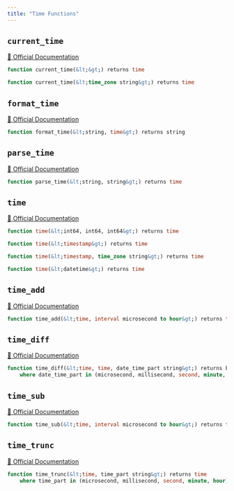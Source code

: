 ```yaml
---
title: "Time Functions"
---
```


## `current_time`
[🔗 Official Documentation](https://cloud.google.com/bigquery/docs/reference/standard-sql/functions-and-operators#current_time)

```sql
function current_time(&lt;&gt;) returns time
```


```sql
function current_time(&lt;time_zone string&gt;) returns time
```


## `format_time`
[🔗 Official Documentation](https://cloud.google.com/bigquery/docs/reference/standard-sql/functions-and-operators#format_time)

```sql
function format_time(&lt;string, time&gt;) returns string
```


## `parse_time`
[🔗 Official Documentation](https://cloud.google.com/bigquery/docs/reference/standard-sql/functions-and-operators#parse_time)

```sql
function parse_time(&lt;string, string&gt;) returns time
```


## `time`
[🔗 Official Documentation](https://cloud.google.com/bigquery/docs/reference/standard-sql/functions-and-operators#time)

```sql
function time(&lt;int64, int64, int64&gt;) returns time
```


```sql
function time(&lt;timestamp&gt;) returns time
```


```sql
function time(&lt;timestamp, time_zone string&gt;) returns time
```


```sql
function time(&lt;datetime&gt;) returns time
```


## `time_add`
[🔗 Official Documentation](https://cloud.google.com/bigquery/docs/reference/standard-sql/functions-and-operators#time_add)

```sql
function time_add(&lt;time, interval microsecond to hour&gt;) returns time
```


## `time_diff`
[🔗 Official Documentation](https://cloud.google.com/bigquery/docs/reference/standard-sql/functions-and-operators#time_diff)

```sql
function time_diff(&lt;time, time, date_time_part string&gt;) returns bigint
	where date_time_part in (microsecond, millisecond, second, minute, hour)
```


## `time_sub`
[🔗 Official Documentation](https://cloud.google.com/bigquery/docs/reference/standard-sql/functions-and-operators#time_sub)

```sql
function time_sub(&lt;time, interval microsecond to hour&gt;) returns time
```


## `time_trunc`
[🔗 Official Documentation](https://cloud.google.com/bigquery/docs/reference/standard-sql/functions-and-operators#time_trunc)

```sql
function time_trunc(&lt;time, time_part string&gt;) returns time
	where time_part in (microsecond, millisecond, second, minute, hour)
```



